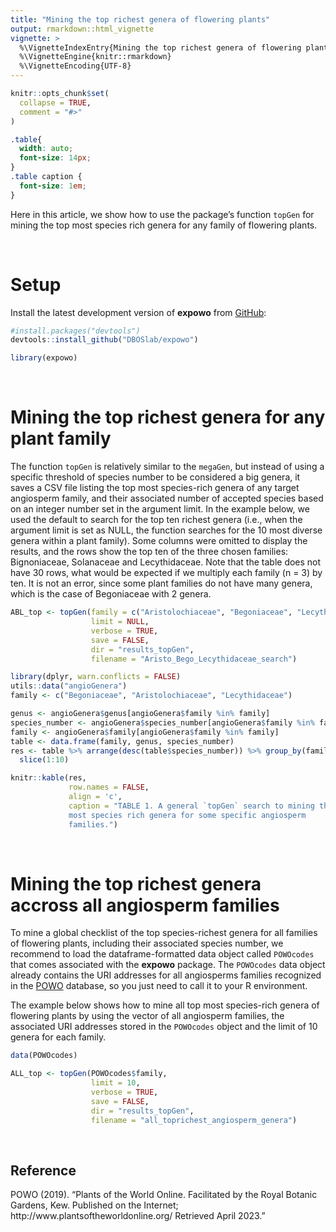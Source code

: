 ```yaml
---
title: "Mining the top richest genera of flowering plants"
output: rmarkdown::html_vignette
vignette: >
  %\VignetteIndexEntry{Mining the top richest genera of flowering plants}
  %\VignetteEngine{knitr::rmarkdown}
  %\VignetteEncoding{UTF-8}
---
```


```r
knitr::opts_chunk$set(
  collapse = TRUE,
  comment = "#>"
)
```

```css
.table{
  width: auto;
  font-size: 14px;
}
.table caption {
  font-size: 1em;
}
```

Here in this article, we show how to use the package's function `topGen` for 
mining the top most species rich genera for any family of flowering plants.\

\

# Setup

Install the latest development version of __expowo__ from 
[GitHub](https://github.com/):

``` r
#install.packages("devtools")
devtools::install_github("DBOSlab/expowo")
```
```r
library(expowo)
```

\

# Mining the top richest genera for any plant family

The function `topGen` is relatively similar to the `megaGen`, but instead of 
using a specific threshold of species number to be considered a big genera, it 
saves a CSV file listing the top most species-rich genera of any target 
angiosperm family, and their associated number of accepted species based on an
integer number set in the argument limit. In the example below, we used the 
default to search for the top ten richest genera (i.e., when the argument limit
is set as NULL, the function searches for the 10 most diverse genera within a 
plant family). Some columns were omitted to display the results, and the rows 
show the top ten of the three chosen families: Bignoniaceae, Solanaceae and 
Lecythidaceae. Note that the table does not have 30 rows, what would be expected 
if we multiply each family (n = 3) by ten. It is not an error, since some plant 
families do not have many genera, which is the case of Begoniaceae with 2 
genera.\

```r
ABL_top <- topGen(family = c("Aristolochiaceae", "Begoniaceae", "Lecythidaceae"),
                  limit = NULL,
                  verbose = TRUE,
                  save = FALSE,
                  dir = "results_topGen",
                  filename = "Aristo_Bego_Lecythidaceae_search")
```

```r
library(dplyr, warn.conflicts = FALSE)
utils::data("angioGenera")
family <- c("Begoniaceae", "Aristolochiaceae", "Lecythidaceae")

genus <- angioGenera$genus[angioGenera$family %in% family]
species_number <- angioGenera$species_number[angioGenera$family %in% family]
family <- angioGenera$family[angioGenera$family %in% family]
table <- data.frame(family, genus, species_number)
res <- table %>% arrange(desc(table$species_number)) %>% group_by(family) %>% 
  slice(1:10)

knitr::kable(res,
             row.names = FALSE,
             align = 'c',
             caption = "TABLE 1. A general `topGen` search to mining the top 
             most species rich genera for some specific angiosperm 
             families.")
```

\

# Mining the top richest genera accross all angiosperm families

To mine a global checklist of the top species-richest genera for all 
families of flowering plants, including their associated species number, we 
recommend to load the dataframe-formatted data object called `POWOcodes` that 
comes associated with the __expowo__ package. The `POWOcodes` data 
object already contains the URI addresses for all angiosperms families 
recognized in the [POWO](https://powo.science.kew.org) database, so you just 
need to call it to your R environment.\

The example below shows how to mine all top most species-rich genera of
flowering plants by using the vector of all angiosperm families, the associated 
URI addresses stored in the `POWOcodes` object and the limit of 10 genera for 
each family.\

```r
data(POWOcodes)

ALL_top <- topGen(POWOcodes$family,
                  limit = 10,
                  verbose = TRUE,
                  save = FALSE,
                  dir = "results_topGen",
                  filename = "all_toprichest_angiosperm_genera")
```
\

## Reference

POWO (2019). "Plants of the World Online. Facilitated by the Royal Botanic Gardens, Kew. Published on the Internet; http://www.plantsoftheworldonline.org/ Retrieved April 2023."
